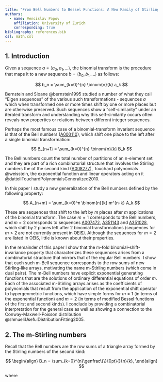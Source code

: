 ```yaml
---
title: "From Bell Numbers to Bessel Functions: A New Family of Stirling-like arrays and corresponding row sums"
authors:
  - name: Vencislav Popov
    affiliation: University of Zurich
    corresponding: true
bibliography: references.bib
csl: math.csl
---
```


\usepackage{amsmath}
\DeclareRobustCommand{\Stirling}{\genfrac\{\}{0pt}{}}

## 1. Introduction

Given a sequence $a = (a_0, a_1, \ldots)$, the binomial transform is the procedure that maps it to a new sequence $b = (b_0,b_1,...)$ as follows:

$$
b_n = \sum_{k=0}^{n} \binom{n}{k} a_k
$$

Bernstein and Sloane @bernstein1995 studied a number of what they call "Eigen sequences" of the various such transformations - sequences $a$ which when transformed one or more times shift by one or more places but are otherwise preserved. Such sequences show a "self-similarity" under an iterated transform and understanding why this self-similarity occurs often reveals new properties or relations between different integer sequences.

Perhaps the most famous case of a binomial-transform invariant sequence is that of the Bell numbers ([A000110](https://oeis.org/A000110)), which shift one place to the left after a single binomial transformation:

$$
B_{n+1} = \sum_{k=0}^{n} \binom{n}{k} B_k
$$

The Bell numbers count the total number of partitions of an n-element set and they are part of a rich combinatorial structure that involves the Stirling numbers the of the second kind ([A008277](https://oeis.org/A008277)), Touchard polynomials @weisstein, the exponential function and linear operators acting on it @dattoliTouchardPolynomialsGeneralized2010.

In this paper I study a new generalization of the Bell numbers defined by the following property:

$$
A_{n+m} = \sum_{k=0}^n \binom{n}{k} m^{n-k} A_k
$$

These are sequences that shift to the left by $m$ places after $m$ applications of the binomial transform. The case $m=1$ corresponds to the Bell numbers, and $m=2$ corresponds to sequences [A007472](https://oeis.org/A007472), [A351143](https://oeis.org/search?q=1,0,1,2,5,16&language=english&go=Search) and [A351028](https://oeis.org/A351028), which shift by 2 places left after 2 binomial transformations (sequences for $m>2$ are not currently present in OEIS). Although the sequences for $m=2$ are listed in OEIS, little is known about their properties.

In the remainder of this paper I show that the m-fold binomial–shift-invariance property that characterizes these sequences arises from a combinatorial structure that mirrors that of the regular Bell numbers. I show that each such m-Bell sequence corresponds to the row sums of new Stirling-like arrays, motivating the name m-Stirling numbers (which come in dual pairs). The m-Bell numbers have explicit exponential generating functions that are the solutions of ordinary differential equations of order $m$. Each of the associated m-Stirling arrays arises as the coefficients of polynomials that result from the application of the exponential shift operator to hypergeometric functions, which have simple forms for $m=1$ (in terms of the exponential function) and $m=2$ (in terms of modified Bessel functions of the first and second kinds). I conclude by providing a combinatorial interpretation for the general case as well as showing a connection to the Conway-Maxwell-Poisson distribution @shmueliUsefulDistributionFitting2005.

## 2. The m-Stirling numbers

Recall that the Bell numbers are the row sums of a triangle array formed by the Stirling numbers of the second kind:

$$
\begin{align}
B_n = \sum_{k=0}^{n}\Stirling{n}{k},
\end{align}
$$

where
